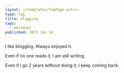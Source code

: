 ```yaml
---
layout: ~/templates/TagPage.astro
type: tag
title: blogging
tags:
  - personal
published: 2023 Jan 14
---
```


I like blogging. Always enjoyed it.

Even if no one reads it, I am still writing.

Even if I go 2 years without doing it, I keep coming back.
